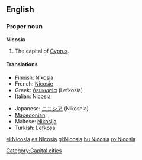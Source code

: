 {{wikipedia}}
==English==

===Proper noun===
'''Nicosia'''

# The capital of [[Cyprus]].

====Translations====
{{trans-top|capital of Cyprus}}
*Finnish: [[Nikosia]]
*French: [[Nicosie]]
* Greek: [[Λευκωσία]] (Lefkosía) {{f}}
*Italian: [[Nicosia#Italian|Nicosia]] {{f}}
{{trans-mid}}
*Japanese: [[ニコシア]] (Nikoshia)
* [[Macedonian]]: {{t|mk|Никозија|f|tr=Nikózija|sc=Cyrl}},  {{t|mk|Левкозија|f|tr=Levkózija|sc=Cyrl}}
*Maltese: [[Nikosija]]
*Turkish: [[Lefkoşa]]
{{trans-bottom}}

[[Category:Capital cities]]

[[el:Nicosia]]
[[es:Nicosia]]
[[gl:Nicosia]]
[[hu:Nicosia]]
[[ro:Nicosia]]